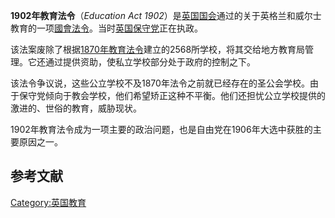 '''1902年教育法令'''（''Education Act 1902''）是[[英国国会|英国国会]]通过的关于英格兰和威尔士教育的一项[[國會法令|國會法令]]。当时[[英国保守党|英国保守党]]正在执政。

该法案废除了根据[[1870年教育法令|1870年教育法令]]建立的2568所学校，将其交给地方教育局管理。它还通过提供资助，使私立学校部分处于政府的控制之下。

该法令争议说，这些公立学校不及1870年法令之前就已经存在的圣公会学校。由于保守党倾向于教会学校，他们希望矫正这种不平衡。他们还担忧公立学校提供的激进的、世俗的教育，威胁现状。

1902年教育法令成为一项主要的政治问题，也是自由党在1906年大选中获胜的主要原因之一。

== 参考文献 ==
{{cite web | title = 1902 Education Act | url = http://www.spartacus.schoolnet.co.uk/Leducation1902.htm | accessdate = 2007-09-11 | deadurl = yes | archiveurl = https://web.archive.org/web/20070925201239/http://www.spartacus.schoolnet.co.uk/Leducation1902.htm | archivedate = 2007-09-25 }}

[[Category:英国教育|Category:英国教育]]
